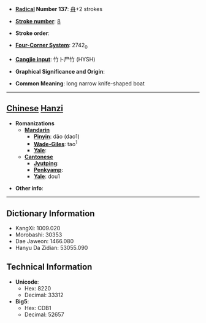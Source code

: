 * '''[[Wiktionary:Chinese radical index| Radical]] Number 137''': [[Wiktionary:Chinese radical index 舟|舟]]+2 strokes

* '''[[Wiktionary:Chinese total strokes index|Stroke number]]''': [[Wiktionary:Chinese total strokes index 8|8]]

* '''Stroke order''': 

* '''[[Wiktionary:Chinese four corner index|Four-Corner System]]''': 2742<sub>0</sub>

* '''[[Wiktionary:Chinese Cangjie index|Cangjie input]]''': 竹卜尸竹 (HYSH)

* '''Graphical Significance and Origin''': 

* '''Common Meaning''': long narrow knife-shaped boat

----

== [[Chinese]] [[Hanzi]] ==

* '''Romanizations'''
** '''[[Mandarin]]'''
*** '''[[Pinyin]]''': dāo (dao1)
*** '''[[Wade-Giles]]''': tao<sup>1</sup>
*** '''[[Yale]]''': 
** '''[[Cantonese]]'''
*** '''[[Jyutping]]''':
*** '''[[Penkyamp]]''': 
*** '''[[Yale]]''': dou1

* '''Other info''': 

----

== Dictionary Information ==

* KangXi: 1009.020
* Morobashi: 30353
* Dae Jaweon: 1466.080
* Hanyu Da Zidian: 53055.090

== Technical Information ==

* '''Unicode''':
** Hex: 8220
** Decimal: 33312
* '''Big5''':
** Hex: CDB1
** Decimal: 52657